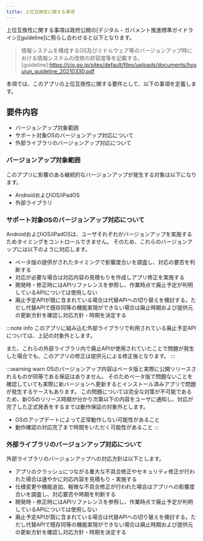 ```yaml
---
title: 上位互換性に関する事項
---
```


上位互換性に関する事項は政府公開の[デジタル・ガバメント推進標準ガイドライン][guideline]に照らし合わせると以下となります。
>情報システムを構成するOS及びミドルウェア等のバージョンアップ時における情報システムの改修の許容度等を記載する。  
[guideline]:<https://cio.go.jp/sites/default/files/uploads/documents/hyoujun_guideline_20210330.pdf>

本項では、このアプリの上位互換性に関する要件として、以下の事項を定義します。

## 要件内容

- バージョンアップ対象範囲
- サポート対象OSのバージョンアップ対応について
- 外部ライブラリのバージョンアップ対応について

### バージョンアップ対象範囲

このアプリに影響のある継続的なバージョンアップが発生する対象は以下になります。

- AndroidおよびiOS/iPadOS
- 外部ライブラリ

### サポート対象OSのバージョンアップ対応について

AndroidおよびiOS/iPadOSは、ユーザそれぞれがバージョンアップを実施するためタイミングをコントロールできません。
そのため、これらのバージョンアップには以下のように対応します。

- ベータ版の提供がされたタイミングで影響度合いを調査し、対応の要否を判断する
- 対応が必要な場合は対応内容の見積もりを作成しアプリ修正を実施する
- 開発時・修正時にはAPIリファレンスを参照し、作業時点で廃止予定が判明しているAPIについては使用しない
- 廃止予定APIが既に含まれている場合は代替APIへの切り替えを検討する。ただし代替APIで既存同等の機能実現ができない場合は廃止時期および提供元の更新方針を確認し対応方針・時期を決定する

:::note info
このアプリに組み込む外部ライブラリで利用されている廃止予定APIについては、上記の対象外とします。

また、これらの外部ライブラリ内で廃止APIが使用されていたことで問題が発生した場合でも、このアプリの修正は提供元による修正後となります。
:::

:::warning warn
OSのバージョンアップ内容はベータ版と実際に公開リリースされるものが同等である保証はありません。
そのためベータ版で問題ないことを確認していても実際に新バージョンへ更新するとインストール済みアプリで問題が発生するケースもあります。
この問題については完全な対策が不可能であるため、新OSのリリース時期が分かり次第以下の内容をユーザに通知し、対応が完了した正式発表をするまでは動作保証の対象外とします。

- OSのアップデートによって正常動作しない可能性があること
- 動作確認の対応完了まで時間をいただく可能性があること
:::

[grade]:<https://www.ipa.go.jp/sec/softwareengineering/std/ent03-b.html>

### 外部ライブラリのバージョンアップ対応について

外部ライブラリのバージョンアップへの対応方針は以下とします。

- アプリのクラッシュにつながる重大な不具合修正やセキュリティ修正が行われた場合は速やかに対応内容を見積もり・実施する
- 仕様変更や機能追加、軽微な不具合修正が行われた場合はアプリへの影響度合いを調査し、対応要否や時期を判断する
- 開発時・修正時にはAPIリファレンスを参照し、作業時点で廃止予定が判明しているAPIについては使用しない
- 廃止予定APIが既に含まれている場合は代替APIへの切り替えを検討する。ただし代替APIで既存同等の機能実現ができない場合は廃止時期および提供元の更新方針を確認し対応方針・時期を決定する
